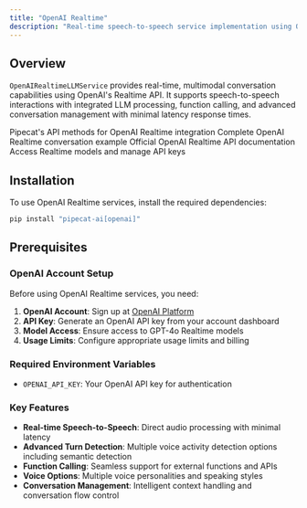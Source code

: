 ```yaml
---
title: "OpenAI Realtime"
description: "Real-time speech-to-speech service implementation using OpenAI's Realtime API"
---
```


## Overview

`OpenAIRealtimeLLMService` provides real-time, multimodal conversation capabilities using OpenAI's Realtime API. It supports speech-to-speech interactions with integrated LLM processing, function calling, and advanced conversation management with minimal latency response times.

<CardGroup cols={2}>
  <Card
    title="OpenAI Realtime API Reference"
    icon="code"
    href="https://reference-server.pipecat.ai/en/latest/api/pipecat.services.openai.realtime.llm.html"
  >
    Pipecat's API methods for OpenAI Realtime integration
  </Card>
  <Card
    title="Example Implementation"
    icon="play"
    href="https://github.com/pipecat-ai/pipecat/blob/main/examples/foundational/19-openai-realtime.py"
  >
    Complete OpenAI Realtime conversation example
  </Card>
  <Card
    title="OpenAI Documentation"
    icon="book"
    href="https://platform.openai.com/docs/guides/realtime"
  >
    Official OpenAI Realtime API documentation
  </Card>
  <Card
    title="OpenAI Platform"
    icon="external-link"
    href="https://platform.openai.com/"
  >
    Access Realtime models and manage API keys
  </Card>
</CardGroup>

## Installation

To use OpenAI Realtime services, install the required dependencies:

```bash
pip install "pipecat-ai[openai]"
```

## Prerequisites

### OpenAI Account Setup

Before using OpenAI Realtime services, you need:

1. **OpenAI Account**: Sign up at [OpenAI Platform](https://platform.openai.com/)
2. **API Key**: Generate an OpenAI API key from your account dashboard
3. **Model Access**: Ensure access to GPT-4o Realtime models
4. **Usage Limits**: Configure appropriate usage limits and billing

### Required Environment Variables

- `OPENAI_API_KEY`: Your OpenAI API key for authentication

### Key Features

- **Real-time Speech-to-Speech**: Direct audio processing with minimal latency
- **Advanced Turn Detection**: Multiple voice activity detection options including semantic detection
- **Function Calling**: Seamless support for external functions and APIs
- **Voice Options**: Multiple voice personalities and speaking styles
- **Conversation Management**: Intelligent context handling and conversation flow control

